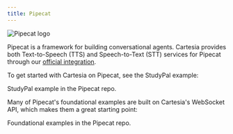 ---
title: Pipecat
---
<Frame background="subtle">
  <img src="/assets/images/pipecat.png" alt="Pipecat logo" />
</Frame>

Pipecat is a framework for building conversational agents. Cartesia provides both Text-to-Speech (TTS) and Speech-to-Text (STT) services for Pipecat through our [official integration](https://github.com/pipecat-ai/pipecat/tree/main/src/pipecat/services/cartesia).

To get started with Cartesia on Pipecat, see the StudyPal example:

<Card title="Pipecat > Examples > StudyPal" icon="github" href="https://github.com/pipecat-ai/pipecat/tree/main/examples/studypal">
    StudyPal example in the Pipecat repo.
</Card>

Many of Pipecat's foundational examples are built on Cartesia's WebSocket API, which makes them a great starting point:

<Card title="Pipecat > Examples > Foundational" icon="github" href="https://github.com/pipecat-ai/pipecat/tree/main/examples/foundational">
    Foundational examples in the Pipecat repo.
</Card>